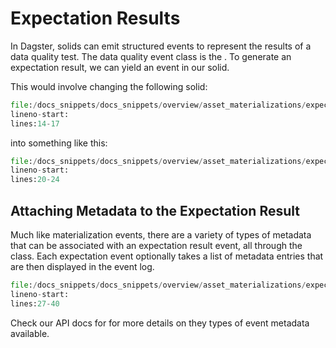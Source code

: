 
<DynamicMetaTags
  title="Expectation Results | Dagster"
  description="In Dagster, solids can emit structured events to represent the results of a data quality test."
/>

# Expectation Results

In Dagster, solids can emit structured events to represent the results of a data quality test. The
data quality event class is the <PyObject module="dagster" object="ExpectationResult" />. To
generate an expectation result, we can yield an <PyObject module="dagster" object="ExpectationResult" /> event
in our solid.

This would involve changing the following solid:

```python literalinclude caption=expectation.py
file:/docs_snippets/docs_snippets/overview/asset_materializations/expectation_solids.py
lineno-start:
lines:14-17
```

into something like this:

```python literalinclude caption=materialization.py
file:/docs_snippets/docs_snippets/overview/asset_materializations/expectation_solids.py
lineno-start:
lines:20-24
```

## Attaching Metadata to the Expectation Result

Much like materialization events, there are a variety of types of metadata that can be associated
with an expectation result event, all through the <PyObject module="dagster" object="EventMetadataEntry" /> class.
Each expectation event optionally takes a list of metadata entries that are then displayed in the
event log.

```python literalinclude caption=materialization.py
file:/docs_snippets/docs_snippets/overview/asset_materializations/expectation_solids.py
lineno-start:
lines:27-40
```

Check our API docs for <PyObject module="dagster" object="EventMetadataEntry" /> for more details
on they types of event metadata available.
